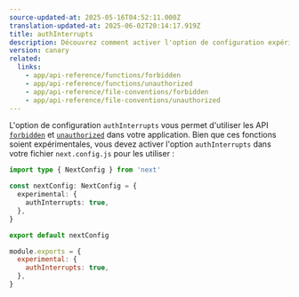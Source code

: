 ```yaml
---
source-updated-at: 2025-05-16T04:52:11.000Z
translation-updated-at: 2025-06-02T20:14:17.919Z
title: authInterrupts
description: Découvrez comment activer l'option de configuration expérimentale `authInterrupts` pour utiliser `forbidden` et `unauthorized`.
version: canary
related:
  links:
    - app/api-reference/functions/forbidden
    - app/api-reference/functions/unauthorized
    - app/api-reference/file-conventions/forbidden
    - app/api-reference/file-conventions/unauthorized
---
```


L'option de configuration `authInterrupts` vous permet d'utiliser les API [`forbidden`](/docs/app/api-reference/functions/forbidden) et [`unauthorized`](/docs/app/api-reference/functions/unauthorized) dans votre application. Bien que ces fonctions soient expérimentales, vous devez activer l'option `authInterrupts` dans votre fichier `next.config.js` pour les utiliser :

```ts filename="next.config.ts" switcher
import type { NextConfig } from 'next'

const nextConfig: NextConfig = {
  experimental: {
    authInterrupts: true,
  },
}

export default nextConfig
```

```js filename="next.config.js" switcher
module.exports = {
  experimental: {
    authInterrupts: true,
  },
}
```